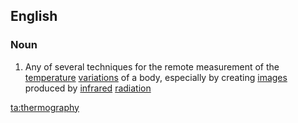 ==English==

===Noun===
{{wikipedia}}
{{en-noun|-}}

#{{physics}} Any of several techniques for the remote measurement of the [[temperature]] [[variation]]s of a body, especially by creating [[image]]s produced by [[infrared]] [[radiation]]

[[ta:thermography]]